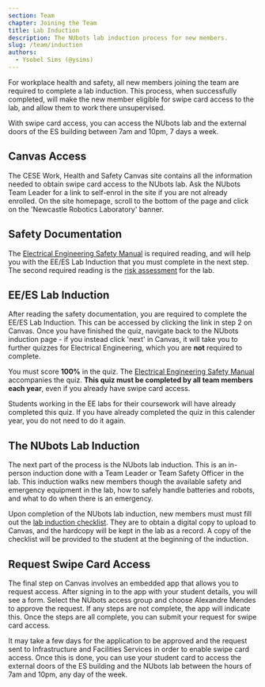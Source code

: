 ```yaml
---
section: Team
chapter: Joining the Team
title: Lab Induction
description: The NUbots lab induction process for new members.
slug: /team/induction
authors:
  - Ysobel Sims (@ysims)
---
```


For workplace health and safety, all new members joining the team are required to complete a lab induction. This process, when successfully completed, will make the new member eligible for swipe card access to the lab, and allow them to work there unsupervised.

With swipe card access, you can access the NUbots lab and the external doors of the ES building between 7am and 10pm, 7 days a week.

## Canvas Access

The CESE Work, Health and Safety Canvas site contains all the information needed to obtain swipe card access to the NUbots lab. Ask the NUbots Team Leader for a link to self-enrol in the site if you are not already enrolled. On the site homepage, scroll to the bottom of the page and click on the 'Newcastle Robotics Laboratory' banner.

## Safety Documentation

The [Electrical Engineering Safety Manual](https://www-eng.newcastle.edu.au/eecs/ect/oh&s/) is required reading, and will help you with the EE/ES Lab Induction that you must complete in the next step. The second required reading is the [risk assessment](./assets/risk-assessment.pdf) for the lab.

## EE/ES Lab Induction

After reading the safety documentation, you are required to complete the EE/ES Lab Induction. This can be accessed by clicking the link in step 2 on Canvas. Once you have finished the quiz, navigate back to the NUbots induction page - if you instead click 'next' in Canvas, it will take you to further quizzes for Electrical Engineering, which you are **not** required to complete.

You must score **100%** in the quiz. The [Electrical Engineering Safety Manual](https://www-eng.newcastle.edu.au/eecs/ect/oh&s/) accompanies the quiz. **This quiz must be completed by all team members each year**, even if you already have swipe card access.

Students working in the EE labs for their coursework will have already completed this quiz. If you have already completed the quiz in this calender year, you do not need to do it again.

## The NUbots Lab Induction

The next part of the process is the NUbots lab induction. This is an in-person induction done with a Team Leader or Team Safety Officer in the lab. This induction walks new members though the available safety and emergency equipment in the lab, how to safely handle batteries and robots, and what to do when there is an emergency.

Upon completion of the NUbots lab induction, new members must must fill out the [lab induction checklist](./assets/lab-induction-checklist.pdf). They are to obtain a digital copy to upload to Canvas, and the hardcopy will be kept in the lab as a record. A copy of the checklist will be provided to the student at the beginning of the induction.

## Request Swipe Card Access

The final step on Canvas involves an embedded app that allows you to request access. After signing in to the app with your student details, you will see a form. Select the NUbots access group and choose Alexandre Mendes to approve the request. If any steps are not complete, the app will indicate this. Once the steps are all complete, you can submit your request for swipe card access.

It may take a few days for the application to be approved and the request sent to Infrastructure and Facilities Services in order to enable swipe card access. Once this is done, you can use your student card to access the external doors of the ES building and the NUbots lab between the hours of 7am and 10pm, any day of the week.

